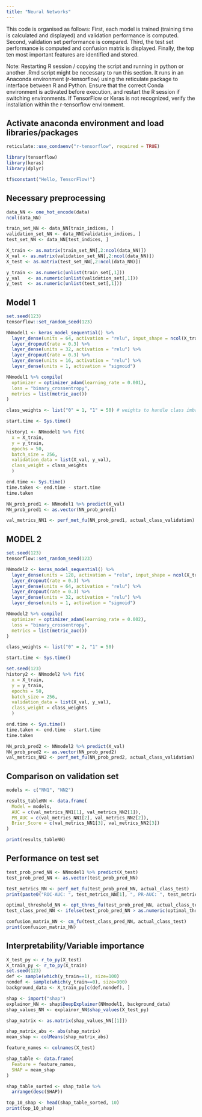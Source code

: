 ```yaml
---
title: "Neural Networks"
---
```


This code is organised as follows: 
First, each model is trained (training time is calculated and displayed) and validation performance is computed.
Second, validation set performance is compared.
Third, the test set performance is computed and confusion matrix is displayed. 
Finally, the top ten most important features are identified and stored.

Note: Restarting R session / copying the script and running in python or another
.Rmd script might be necessary to run this section. It runs in an Anaconda environment (r-tensorflow) using 
the reticulate package to interface between R and Python. Ensure that the correct Conda environment is 
activated before execution, and restart the R session if switching environments. If TensorFlow or Keras is 
not recognized, verify the installation within the r-tensorflow environment.


## Activate anaconda environment and load libraries/packages
```r
reticulate::use_condaenv("r-tensorflow", required = TRUE)

library(tensorflow)
library(keras)
library(dplyr)

tf$constant("Hello, TensorFlow!")
```


## Necessary preprocessing
```r
data_NN <- one_hot_encode(data)
ncol(data_NN)

train_set_NN <- data_NN[train_indices, ]
validation_set_NN <- data_NN[validation_indices, ]
test_set_NN <- data_NN[test_indices, ]

X_train <- as.matrix(train_set_NN[,2:ncol(data_NN)])
X_val <- as.matrix(validation_set_NN[,2:ncol(data_NN)])
X_test <- as.matrix(test_set_NN[,2:ncol(data_NN)])

y_train <- as.numeric(unlist(train_set[,1]))
y_val   <- as.numeric(unlist(validation_set[,1]))
y_test  <- as.numeric(unlist(test_set[,1]))
```



## Model 1

```r
set.seed(123) 
tensorflow::set_random_seed(123)

NNmodel1 <- keras_model_sequential() %>%
  layer_dense(units = 64, activation = "relu", input_shape = ncol(X_train)) %>%
  layer_dropout(rate = 0.3) %>%
  layer_dense(units = 32, activation = "relu") %>%
  layer_dropout(rate = 0.3) %>%
  layer_dense(units = 16, activation = "relu") %>%
  layer_dense(units = 1, activation = "sigmoid")

NNmodel1 %>% compile(
  optimizer = optimizer_adam(learning_rate = 0.001),
  loss = "binary_crossentropy",
  metrics = list(metric_auc())
)

class_weights <- list("0" = 1, "1" = 50) # weights to handle class imbalance

start.time <- Sys.time()

history1 <- NNmodel1 %>% fit(
  x = X_train,
  y = y_train,
  epochs = 50,
  batch_size = 256,
  validation_data = list(X_val, y_val),
  class_weight = class_weights
  )

end.time <- Sys.time()
time.taken <- end.time - start.time
time.taken

NN_prob_pred1 <- NNmodel1 %>% predict(X_val)
NN_prob_pred1 <- as.vector(NN_prob_pred1)

val_metrics_NN1 <- perf_met_fu(NN_prob_pred1, actual_class_validation)
```



## MODEL 2

```r
set.seed(123)  
tensorflow::set_random_seed(123)

NNmodel2 <- keras_model_sequential() %>%
  layer_dense(units = 128, activation = "relu", input_shape = ncol(X_train)) %>%
  layer_dropout(rate = 0.3) %>%
  layer_dense(units = 64, activation = "relu") %>%
  layer_dropout(rate = 0.3) %>%
  layer_dense(units = 32, activation = "relu") %>%
  layer_dense(units = 1, activation = "sigmoid")

NNmodel2 %>% compile(
  optimizer = optimizer_adam(learning_rate = 0.002),
  loss = "binary_crossentropy",
  metrics = list(metric_auc())
)

class_weights <- list("0" = 2, "1" = 50)

start.time <- Sys.time()

set.seed(123)
history2 <- NNmodel2 %>% fit(
  x = X_train,
  y = y_train,
  epochs = 50,
  batch_size = 256,
  validation_data = list(X_val, y_val),
  class_weight = class_weights
  )

end.time <- Sys.time()
time.taken <- end.time - start.time
time.taken

NN_prob_pred2 <- NNmodel2 %>% predict(X_val)
NN_prob_pred2 <- as.vector(NN_prob_pred2)
val_metrics_NN2 <- perf_met_fu(NN_prob_pred2, actual_class_validation)
```



## Comparison on validation set

```r
models <- c("NN1", "NN2")

results_tableNN <- data.frame(
  Model = models,
  AUC = c(val_metrics_NN1[1], val_metrics_NN2[1]),
  PR_AUC = c(val_metrics_NN1[2], val_metrics_NN2[2]),
  Brier_Score = c(val_metrics_NN1[3], val_metrics_NN2[3])
)

print(results_tableNN)
```



## Performance on test set

```r
test_prob_pred_NN <- NNmodel1 %>% predict(X_test)
test_prob_pred_NN <- as.vector(test_prob_pred_NN)

test_metrics_NN <- perf_met_fu(test_prob_pred_NN, actual_class_test)
print(paste0("ROC-AUC: ", test_metrics_NN[1], ", PR-AUC: ", test_metrics_NN[2], ", Brier score: ", test_metrics_NN[3]))

optimal_threshold_NN <- opt_thres_fu(test_prob_pred_NN, actual_class_test)
test_class_pred_NN <- ifelse(test_prob_pred_NN > as.numeric(optimal_threshold_NN)[1], 1, 0)

confusion_matrix_NN <- cm_fu(test_class_pred_NN, actual_class_test)
print(confusion_matrix_NN)
```




## Interpretability/Variable importance

```r
X_test_py <- r_to_py(X_test)
X_train_py <- r_to_py(X_train)
set.seed(123)
def <- sample(which(y_train==1), size=100)
nondef <- sample(which(y_train==0), size=900)
background_data <- X_train_py[c(def,nondef), ]

shap <- import("shap")
explainor_NN <- shap$DeepExplainer(NNmodel1, background_data)
shap_values_NN <- explainor_NN$shap_values(X_test_py) 

shap_matrix <- as.matrix(shap_values_NN[[1]])

shap_matrix_abs <- abs(shap_matrix)
mean_shap <- colMeans(shap_matrix_abs)

feature_names <- colnames(X_test)

shap_table <- data.frame(
  Feature = feature_names,
  SHAP = mean_shap
)

shap_table_sorted <- shap_table %>%
  arrange(desc(SHAP))

top_10_shap <- head(shap_table_sorted, 10)
print(top_10_shap)
```
